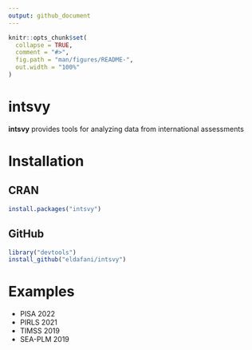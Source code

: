 ```yaml
---
output: github_document
---
```


```r
knitr::opts_chunk$set(
  collapse = TRUE,
  comment = "#>",
  fig.path = "man/figures/README-",
  out.width = "100%"
)
```

# intsvy

**intsvy** provides tools for analyzing data from international assessments

# Installation 

## CRAN

```r
install.packages("intsvy")
```

## GitHub

```r
library("devtools")
install_github("eldafani/intsvy")
```

# Examples

+ PISA 2022
+ PIRLS 2021
+ TIMSS 2019
+ SEA-PLM 2019